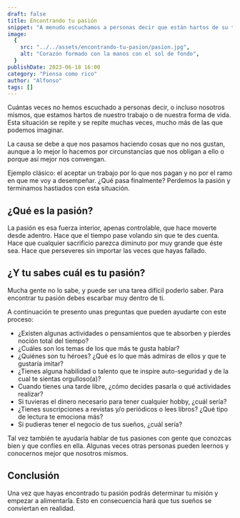 ```yaml
---
draft: false
title: Encontrando tu pasión
snippet: "A menudo escuchamos a personas decir que están hartos de su trabajo o de su forma de vida. Esto se debe a que hacemos cosas que no nos gustan, aunque a lo mejor lo hacemos por circunstancias que nos obligan a ello o porque así mejor nos conviene."
image:
  {
    src: "../../assets/encontrando-tu-pasion/pasion.jpg",
    alt: "Corazón formado con la manos con el sol de fondo",
  }
publishDate: 2023-06-18 16:00
category: "Piensa como rico"
author: "Alfonso"
tags: []
---
```


Cuántas veces no hemos escuchado a personas decir, o incluso nosotros mismos, que estamos hartos de nuestro trabajo o de nuestra forma de vida. Esta situación se repite y se repite muchas veces, mucho más de las que podemos imaginar.

La causa se debe a que nos pasamos haciendo cosas que no nos gustan, aunque a lo mejor lo hacemos por circunstancias que nos obligan a ello o porque así mejor nos convengan.

Ejemplo clásico: el aceptar un trabajo por lo que nos pagan y no por el ramo en que me voy a desempeñar. ¿Qué pasa finalmente? Perdemos la pasión y terminamos hastiados con esta situación.

## ¿Qué es la pasión?

La pasión es esa fuerza interior, apenas controlable, que hace moverte desde adentro. Hace que el tiempo pase volando sin que te des cuenta. Hace que cualquier sacrificio parezca diminuto por muy grande que éste sea. Hace que perseveres sin importar las veces que hayas fallado.

## ¿Y tu sabes cuál es tu pasión?

Mucha gente no lo sabe, y puede ser una tarea difícil poderlo saber. Para encontrar tu pasión debes escarbar muy dentro de ti.

A continuación te presento unas preguntas que pueden ayudarte con este proceso:

- ¿Existen algunas actividades o pensamientos que te absorben y pierdes noción total del tiempo?
- ¿Cuáles son los temas de los que más te gusta hablar?
- ¿Quiénes son tu héroes? ¿Qué es lo que más admiras de ellos y que te gustaría imitar?
- ¿Tienes alguna habilidad o talento que te inspire auto-seguridad y de la cual te sientas orgulloso(a)?
- Cuando tienes una tarde libre, ¿cómo decides pasarla o qué actividades realizar?
- Si tuvieras el dinero necesario para tener cualquier hobby, ¿cuál sería?
- ¿Tienes suscripciones a revistas y/o periódicos o lees libros? ¿Qué tipo de lectura te emociona más?
- Si pudieras tener el negocio de tus sueños, ¿cuál sería?

Tal vez también te ayudaría hablar de tus pasiones con gente que conozcas bien y que confíes en ella. Algunas veces otras personas pueden leernos y conocernos mejor que nosotros mismos.

## Conclusión

Una vez que hayas encontrado tu pasión podrás determinar tu misión y empezar a alimentarla. Esto en consecuencia hará que tus sueños se conviertan en realidad.
